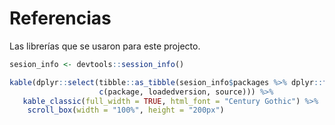 # Referencias {.unnumbered}

Las librerías que se usaron para este projecto. 

```r
sesion_info <- devtools::session_info()
```


```r
kable(dplyr::select(tibble::as_tibble(sesion_info$packages %>% dplyr::filter(attached == TRUE)),
                    c(package, loadedversion, source))) %>%
   kable_classic(full_width = TRUE, html_font = "Century Gothic") %>% 
    scroll_box(width = "100%", height = "200px")
```